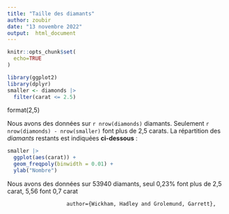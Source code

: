 ---
title: "Taille des diamants"
author: zoubir
date: "13 novembre 2022"
output:  html_document
---

```{r setup, include = FALSE}
knitr::opts_chunk$set(
  echo=TRUE
)

library(ggplot2)
library(dplyr)
smaller <- diamonds |> 
  filter(carat <= 2.5)

``` 
format(2,5)

Nous avons des données sur  `r nrow(diamonds)` diamants. Seulement 
`r nrow(diamonds) - nrow(smaller)` font plus de 
2,5 carats. La répartition des *diamants* restants est indiquées **ci-dessous** :

```{r, echo = FALSE}
smaller |> 
  ggplot(aes(carat)) + 
  geom_freqpoly(binwidth = 0.01) +
  ylab("Nombre")
```

 Nous avons des données sur 53940 diamants, seul 0,23% font plus de 2,5 carat, 5,56 font 0,7 carat
 
 
                       author={Wickham, Hadley and Grolemund, Garrett},
  
  
